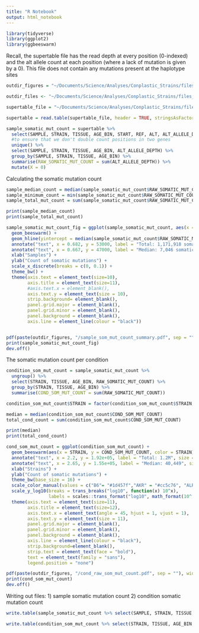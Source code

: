 ```yaml
---
title: "R Notebook"
output: html_notebook
---
```



```r
library(tidyverse)
library(ggplot2)
library(ggbeeswarm)
```

Recall, the supertable file has the read depth at every position (0-indexed) and the alt allele count at each position (where a lack of mutation is given by a 0). This file does not contain any mutations present at the haplotype sites

```r
outdir_figures = "~/Documents/Science/Analyses/Conplastic_Strains/files_and_analyses/experimental_design/figures"

outdir_files <- "~/Documents/Science/Analyses/Conplastic_Strains/files_and_analyses/experimental_design/files"

supertable_file = "~/Documents/Science/Analyses/Conplastic_Strains/files_and_analyses/input_files/supertable.txt"

supertable = read.table(supertable_file, header = TRUE, stringsAsFactors = FALSE)

```

```r
sample_somatic_mut_count = supertable %>% 
  select(SAMPLE, STRAIN, TISSUE, AGE_BIN, START, REF, ALT, ALT_ALLELE_DEPTH) %>%
  #to ensure that we don't double count positions in two genes
  unique() %>% 
  select(SAMPLE, STRAIN, TISSUE, AGE_BIN, ALT_ALLELE_DEPTH) %>% 
  group_by(SAMPLE, STRAIN, TISSUE, AGE_BIN) %>% 
  summarise(RAW_SOMATIC_MUT_COUNT = sum(ALT_ALLELE_DEPTH)) %>% 
  mutate(X = 0)

```

Calculating the somatic mutation count 

```r

sample_median_count = median(sample_somatic_mut_count$RAW_SOMATIC_MUT_COUNT)
sample_minimum_count = min(sample_somatic_mut_count$RAW_SOMATIC_MUT_COUNT)
sample_total_mut_count = sum(sample_somatic_mut_count$RAW_SOMATIC_MUT_COUNT)

print(sample_median_count)
print(sample_total_mut_count)
```


```r

sample_somatic_mut_count_fig = ggplot(sample_somatic_mut_count, aes(x = X, y = RAW_SOMATIC_MUT_COUNT)) + 
  geom_beeswarm() +
  geom_hline(yintercept = median(sample_somatic_mut_count$RAW_SOMATIC_MUT_COUNT), color = "red", linetype = "dashed") + 
  annotate("text", x = 0.682, y = 53000, label = "Total: 1,171,918 somatic muts", size = 3.45) +
  annotate("text", x = 0.667, y = 47000, label = "Median: 7,046 somatic muts ", size = 3.45, color = "red") + 
  xlab("Samples") + 
  ylab("Count of somatic mutations") +
  scale_x_discrete(breaks = c(0, 0.1)) + 
  theme_bw() + 
  theme(axis.text = element_text(size=10), 
        axis.title = element_text(size=11),
        #axis.text.x = element_blank(), 
        axis.text.y = element_text(size = 10),
        strip.background= element_blank(),
        panel.grid.major = element_blank(),
        panel.grid.minor = element_blank(),
        panel.background = element_blank(),
        axis.line = element_line(colour = "black")) 


pdf(paste(outdir_figures, "/sample_som_mut_count_summary.pdf", sep = ""), width = 4, height = 3)
print(sample_somatic_mut_count_fig)
dev.off()

```

The somatic mutation count per condition 

```r
condition_som_mut_count = sample_somatic_mut_count %>% 
  ungroup() %>% 
  select(STRAIN, TISSUE, AGE_BIN, RAW_SOMATIC_MUT_COUNT) %>% 
  group_by(STRAIN, TISSUE, AGE_BIN) %>%
  summarise(COND_SOM_MUT_COUNT = sum(RAW_SOMATIC_MUT_COUNT))

condition_som_mut_count$STRAIN = factor(condition_som_mut_count$STRAIN, levels = c("B6", "AKR", "ALR", "FVB", "NZB"))

median = median(condition_som_mut_count$COND_SOM_MUT_COUNT)
total_cond_count = sum(condition_som_mut_count$COND_SOM_MUT_COUNT)

print(median)
print(total_cond_count)
```

```r

cond_som_mut_count = ggplot(condition_som_mut_count) + 
  geom_beeswarm(aes(x = STRAIN, y = COND_SOM_MUT_COUNT, color = STRAIN)) +
  annotate("text", x = 2.2, y = 1.92e+05, label = "Total: 1.2M", size = 3.5) +
  annotate("text", x = 2.65, y = 1.55e+05, label = "Median: 40,449", size = 3.5) + 
  xlab("Strains") + 
  ylab("Count of somatic mutations") +
  theme_bw(base_size = 16) + 
  scale_color_manual(values = c("B6"= "#1d457f","AKR" = "#cc5c76", "ALR" = "#2f9e23", "FVB" = "#f57946", "NZB" = "#f7c22d")) + 
  scale_y_log10(breaks = trans_breaks("log10", function(x) 10^x),
                labels = scales::trans_format("log10", math_format(10^.x))) +
  theme(axis.text = element_text(size=11), 
        axis.title = element_text(size=12),
        axis.text.x = element_text(angle = 45, hjust = 1, vjust = 1), 
        axis.text.y = element_text(size = 11),
        panel.grid.major = element_blank(),
        panel.grid.minor = element_blank(),
        panel.background = element_blank(),
        axis.line = element_line(colour = "black"), 
        strip.background=element_blank(),
        strip.text = element_text(face = "bold"), 
        text = element_text(family = "sans"), 
        legend.position = "none")

pdf(paste(outdir_figures, "/cond_raw_som_mut_count.pdf", sep = ""), width = 2.35, height = 4)
print(cond_som_mut_count)
dev.off()

```

Writing out files:
1) sample somatic mutation count
2) condition somatic mutation count

```r
write.table(sample_somatic_mut_count %>% select(SAMPLE, STRAIN, TISSUE, AGE_BIN, RAW_SOMATIC_MUT_COUNT), file = paste(outdir_files,"/sample_somatic_mut_count.txt", sep = ""), sep = "\t", quote = F, row.names = F)

write.table(condition_som_mut_count %>% select(STRAIN, TISSUE, AGE_BIN, COND_SOM_MUT_COUNT), file = paste(outdir_files,"/experimental_condition_somatic_mut_count.txt", sep = ""), sep = "\t", quote = F, row.names = F)

```
